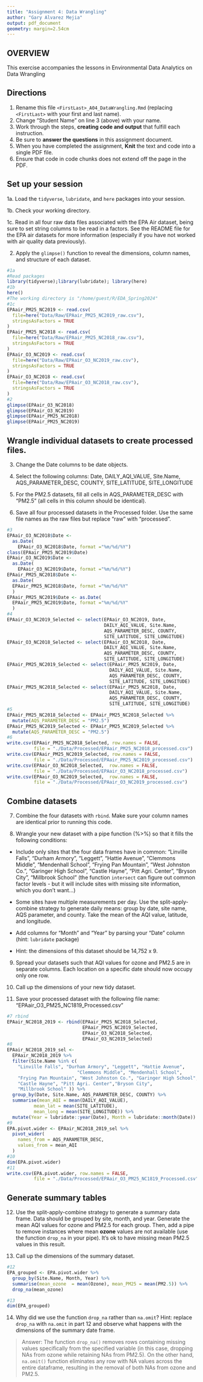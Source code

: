 ```yaml
---
title: "Assignment 4: Data Wrangling"
author: "Gary Alvarez Mejia"
output: pdf_document
geometry: margin=2.54cm
---
```


## OVERVIEW

This exercise accompanies the lessons in Environmental Data Analytics on Data Wrangling 

## Directions

1. Rename this file `<FirstLast>_A04_DataWrangling.Rmd` (replacing `<FirstLast>` with your first and last name).
2. Change "Student Name" on line 3 (above) with your name.
3. Work through the steps, **creating code and output** that fulfill each instruction.
4. Be sure to **answer the questions** in this assignment document.
5. When you have completed the assignment, **Knit** the text and code into a single PDF file.
6. Ensure that code in code chunks does not extend off the page in the PDF.


## Set up your session 

1a. Load the `tidyverse`,  `lubridate`, and `here` packages into your session.

1b. Check your working directory.

1c. Read in all four raw data files associated with the EPA Air dataset, being sure to set string columns to be read in a factors. See the README file for the EPA air datasets for more information (especially if you have not worked with air quality data previously). 

2. Apply the `glimpse()` function to reveal the dimensions, column names, and structure of each dataset. 

```r
#1a 
#Read packages
library(tidyverse);library(lubridate); library(here)
#1b 
here()
#The working directory is "/home/guest/R/EDA_Spring2024"
#1c 
EPAair_PM25_NC2019 <- read.csv(
  file=here("Data/Raw/EPAair_PM25_NC2019_raw.csv"), 
  stringsAsFactors = TRUE
)
EPAair_PM25_NC2018 <- read.csv(
  file=here("Data/Raw/EPAair_PM25_NC2018_raw.csv"), 
  stringsAsFactors = TRUE
)
EPAair_O3_NC2019 <- read.csv(
  file=here("Data/Raw/EPAair_O3_NC2019_raw.csv"), 
  stringsAsFactors = TRUE
)
EPAair_O3_NC2018 <- read.csv(
  file=here("Data/Raw/EPAair_O3_NC2018_raw.csv"), 
  stringsAsFactors = TRUE
)
#2 
glimpse(EPAair_O3_NC2018)
glimpse(EPAair_O3_NC2019)
glimpse(EPAair_PM25_NC2018)
glimpse(EPAair_PM25_NC2019)
```


## Wrangle individual datasets to create processed files.

3. Change the Date columns to be date objects.

4. Select the following columns: Date, DAILY_AQI_VALUE, Site.Name, AQS_PARAMETER_DESC, COUNTY, SITE_LATITUDE, SITE_LONGITUDE

5. For the PM2.5 datasets, fill all cells in AQS_PARAMETER_DESC with "PM2.5" (all cells in this column should be identical).

6. Save all four processed datasets in the Processed folder. Use the same file names as the raw files but replace "raw" with "processed".

```r
#3
EPAair_O3_NC2018$Date <- 
  as.Date(
    EPAair_O3_NC2018$Date, format ="%m/%d/%Y")
class(EPAair_PM25_NC2019$Date)
EPAair_O3_NC2019$Date <- 
  as.Date(
    EPAair_O3_NC2019$Date, format ="%m/%d/%Y")
EPAair_PM25_NC2018$Date <- 
  as.Date(
  EPAair_PM25_NC2018$Date, format ="%m/%d/%Y"
  )
EPAair_PM25_NC2019$Date <- as.Date(
  EPAair_PM25_NC2019$Date, format ="%m/%d/%Y"
  )
#4
EPAair_O3_NC2019_Selected <- select(EPAair_O3_NC2019, Date, 
                                    DAILY_AQI_VALUE, Site.Name,
                                    AQS_PARAMETER_DESC, COUNTY, 
                                    SITE_LATITUDE, SITE_LONGITUDE)
EPAair_O3_NC2018_Selected <- select(EPAair_O3_NC2018, Date, 
                                    DAILY_AQI_VALUE, Site.Name,
                                    AQS_PARAMETER_DESC, COUNTY, 
                                    SITE_LATITUDE, SITE_LONGITUDE)
EPAair_PM25_NC2019_Selected <- select(EPAair_PM25_NC2019, Date, 
                                      DAILY_AQI_VALUE, Site.Name,
                                      AQS_PARAMETER_DESC, COUNTY, 
                                      SITE_LATITUDE, SITE_LONGITUDE)
EPAair_PM25_NC2018_Selected <- select(EPAair_PM25_NC2018, Date, 
                                      DAILY_AQI_VALUE, Site.Name,
                                      AQS_PARAMETER_DESC, COUNTY, 
                                      SITE_LATITUDE, SITE_LONGITUDE)
#5
EPAair_PM25_NC2018_Selected <- EPAair_PM25_NC2018_Selected %>% 
  mutate(AQS_PARAMETER_DESC = "PM2.5")
EPAair_PM25_NC2019_Selected <- EPAair_PM25_NC2019_Selected %>% 
  mutate(AQS_PARAMETER_DESC = "PM2.5")
#6
write.csv(EPAair_PM25_NC2018_Selected, row.names = FALSE, 
          file = "./Data/Processed/EPAair_PM25_NC2018_processed.csv")
write.csv(EPAair_PM25_NC2019_Selected, row.names = FALSE, 
          file = "./Data/Processed/EPAair_PM25_NC2019_processed.csv")
write.csv(EPAair_O3_NC2018_Selected,  row.names = FALSE, 
          file = "./Data/Processed/EPAair_O3_NC2018_processed.csv")
write.csv(EPAair_O3_NC2019_Selected,  row.names = FALSE, 
          file = "./Data/Processed/EPAair_O3_NC2019_processed.csv")
```


## Combine datasets

7. Combine the four datasets with `rbind`. Make sure your column names are identical prior to running this code.

8. Wrangle your new dataset with a pipe function (%>%) so that it fills the following conditions: 

  * Include only sites that the four data frames have in common: "Linville Falls", "Durham Armory", "Leggett", "Hattie Avenue", "Clemmons Middle", "Mendenhall School", "Frying Pan Mountain", "West Johnston Co.", "Garinger High School", "Castle Hayne", "Pitt Agri. Center", "Bryson City", "Millbrook School" (the function `intersect` can figure out common factor levels - but it will include sites with missing site information, which you don't want...) 

  * Some sites have multiple measurements per day. Use the split-apply-combine strategy to generate daily means: group by date, site name, AQS parameter, and county. Take the mean of the AQI value, latitude, and longitude.
  
  * Add columns for "Month" and "Year" by parsing your "Date" column (hint: `lubridate` package)
  
  * Hint: the dimensions of this dataset should be 14,752 x 9.

9. Spread your datasets such that AQI values for ozone and PM2.5 are in separate columns. Each location on a specific date should now occupy only one row.

10. Call up the dimensions of your new tidy dataset.

11. Save your processed dataset with the following file name: "EPAair_O3_PM25_NC1819_Processed.csv"

```r
#7 rbind
EPAair_NC2018_2019 <- rbind(EPAair_PM25_NC2018_Selected, 
                            EPAair_PM25_NC2019_Selected, 
                            EPAair_O3_NC2018_Selected, 
                            EPAair_O3_NC2019_Selected)
#8 
EPAair_NC2018_2019_sel <- 
  EPAair_NC2018_2019 %>% 
  filter(Site.Name %in% c(
    "Linville Falls", "Durham Armory", "Leggett", "Hattie Avenue",
                          "Clemmons Middle", "Mendenhall School", 
    "Frying Pan Mountain", "West Johnston Co.", "Garinger High School",
    "Castle Hayne", "Pitt Agri. Center","Bryson City",
    "Millbrook School" )) %>% 
  group_by(Date, Site.Name, AQS_PARAMETER_DESC, COUNTY) %>% 
  summarise(mean_AQI = mean(DAILY_AQI_VALUE),
          mean_lat = mean(SITE_LATITUDE),
          mean_long = mean(SITE_LONGITUDE)) %>% 
  mutate(Year = lubridate::year(Date), Month = lubridate::month(Date))
#9
EPA.pivot.wider <- EPAair_NC2018_2019_sel %>% 
  pivot_wider(
    names_from = AQS_PARAMETER_DESC,
    values_from = mean_AQI
  )
#10
dim(EPA.pivot.wider)
#11
write.csv(EPA.pivot.wider, row.names = FALSE, 
          file = "./Data/Processed/EPAair_O3_PM25_NC1819_Processed.csv")
```


## Generate summary tables

12. Use the split-apply-combine strategy to generate a summary data frame. Data should be grouped by site, month, and year. Generate the mean AQI values for ozone and PM2.5 for each group. Then, add a pipe to remove instances where mean **ozone** values are not available (use the function `drop_na` in your pipe). It's ok to have missing mean PM2.5 values in this result. 

13. Call up the dimensions of the summary dataset.

```r

#12
EPA_grouped <- EPA.pivot.wider %>% 
  group_by(Site.Name, Month, Year) %>% 
  summarise(mean_ozone  = mean(Ozone), mean_PM25 = mean(PM2.5)) %>% 
  drop_na(mean_ozone)

#13
dim(EPA_grouped)

```

14. Why did we use the function `drop_na` rather than `na.omit`? Hint: replace `drop_na` with `na.omit` in part 12 and observe what happens with the dimensions of the summary date frame.

> Answer: The function `drop_na()` removes rows containing missing values specifically from the specified variable (in this case, dropping NAs from ozone while retaining NAs from PM2.5). On the other hand, `na.omit()` function eliminates any row with NA values across the entire dataframe, resulting in the removal of both NAs from ozone and PM2.5.
